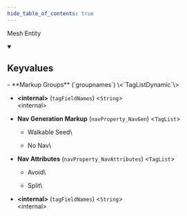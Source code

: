 ```yaml
---
hide_table_of_contents: true
---
```


<!---
!!!!!!
THIS PAGE IS AUTOGENERATED FROM GAME FGD DEFINITIONS!
DO NOT EDIT MANUALLY!
!!!!!!

In order to make edits, you can make an annotation file in /fgd_dump_overrides
-->


Mesh Entity



<details open>
<summary><h2>Keyvalues</h2></summary>
- **Markup Groups** (`groupnames`) \<`TagListDynamic`\>

- **&lt;internal&gt;** (`tagFieldNames`) \<`String`\>\
&lt;internal&gt;

- **Nav Generation Markup** (`navProperty_NavGen`) \<`TagList`\>
  - Walkable Seed\
    
  - No Nav\
    


- **Nav Attributes** (`navProperty_NavAttributes`) \<`TagList`\>
  - Avoid\
    
  - Split\
    


- **&lt;internal&gt;** (`tagFieldNames`) \<`String`\>\
&lt;internal&gt;


 </details>

